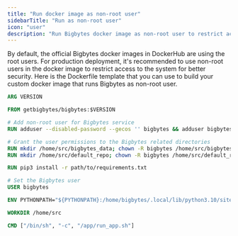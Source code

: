 ```yaml
---
title: "Run docker image as non-root user"
sidebarTitle: "Run as non-root user"
icon: "user"
description: "Run Bigbytes docker image as non-root user to restrict access to the system"
---
```


By default, the official Bigbytes docker images in DockerHub are using the root users. For production deployment,
it's recommended to use non-root users in the docker image to restrict access to the system for better security.
Here is the Dockerfile template that you can use to build your custom docker image that runs Bigbytes as non-root user.

```dockerfile
ARG VERSION

FROM getbigbytes/bigbytes:$VERSION

# Add non-root user for Bigbytes service
RUN adduser --disabled-password --gecos '' bigbytes && adduser bigbytes bigbytes

# Grant the user permissions to the Bigbytes related directories
RUN mkdir /home/src/bigbytes_data; chown -R bigbytes /home/src/bigbytes_data
RUN mkdir /home/src/default_repo; chown -R bigbytes /home/src/default_repo

RUN pip3 install -r path/to/requirements.txt

# Set the Bigbytes user
USER bigbytes

ENV PYTHONPATH="${PYTHONPATH}:/home/bigbytes/.local/lib/python3.10/site-packages"

WORKDIR /home/src

CMD ["/bin/sh", "-c", "/app/run_app.sh"]
```
